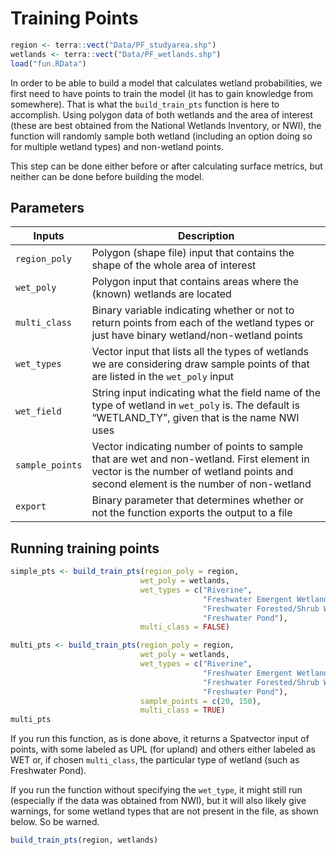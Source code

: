 # Training Points {.unnumbered}

```r
region <- terra::vect("Data/PF_studyarea.shp")
wetlands <- terra::vect("Data/PF_wetlands.shp")
load("fun.RData")
```

In order to be able to build a model that calculates wetland probabilities, we first need to have points to train the model (it has to gain knowledge from somewhere). That is what the `build_train_pts` function is here to accomplish. Using polygon data of both wetlands and the area of interest (these are best obtained from the National Wetlands Inventory, or NWI), the function will randomly sample both wetland (including an option doing so for multiple wetland types) and non-wetland points.

This step can be done either before or after calculating surface metrics, but neither can be done before building the model.


## Parameters

| Inputs          | Description                                                                                                                                                                        |
|-------------|-----------------------------------------------------------|
| `region_poly`   | Polygon (shape file) input that contains the shape of the whole area of interest                                                                                                   |
| `wet_poly`      | Polygon input that contains areas where the (known) wetlands are located                                                                                                           |
| `multi_class`   | Binary variable indicating whether or not to return points from each of the wetland types or just have binary wetland/non-wetland points                                           |
| `wet_types`     | Vector input that lists all the types of wetlands we are considering draw sample points of that are listed in the `wet_poly` input                                                 |
| `wet_field`     | String input indicating what the field name of the type of wetland in `wet_poly` is. The default is "WETLAND_TY", given that is the name NWI uses                                  |
| `sample_points` | Vector indicating number of points to sample that are wet and non-wetland. First element in vector is the number of wetland points and second element is the number of non-wetland |
| `export`        | Binary parameter that determines whether or not the function exports the output to a file                                                                                          |

## Running training points

```r
simple_pts <- build_train_pts(region_poly = region,
                             wet_poly = wetlands,
                             wet_types = c("Riverine", 
                                           "Freshwater Emergent Wetland",
                                           "Freshwater Forested/Shrub Wetland",
                                           "Freshwater Pond"),
                             multi_class = FALSE)
```

```r
multi_pts <- build_train_pts(region_poly = region,
                             wet_poly = wetlands,
                             wet_types = c("Riverine", 
                                           "Freshwater Emergent Wetland",
                                           "Freshwater Forested/Shrub Wetland",
                                           "Freshwater Pond"),
                             sample_points = c(20, 150),
                             multi_class = TRUE)
multi_pts
```

If you run this function, as is done above, it returns a Spatvector input of points, with some labeled as UPL (for upland) and others either labeled as WET or, if chosen `multi_class`, the particular type of wetland (such as Freshwater Pond).

If you run the function without specifying the `wet_type`, it might still run (especially if the data was obtained from NWI), but it will also likely give warnings, for some wetland types that are not present in the file, as shown below. So be warned.

```r
build_train_pts(region, wetlands)
```